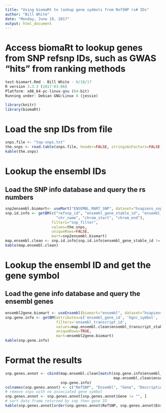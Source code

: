 ```yaml
---
title: "Using biomaRt to lookup gene symbols from RefSNP rs# IDs"
author: "Bill White"
date: "Monday, June 19, 2017"
output: html_document
---
```


# Access biomaRt to lookup genes from SNP refsnp IDs, such as GWAS "hits" from ranking methods

```r
test-biomart.Rmd - Bill White - 6/18/17
R version 3.3.3 (2017-03-06)
Platform: x86_64-pc-linux-gnu (64-bit)
Running under: Debian GNU/Linux 8 (jessie)
```

```r
library(knitr)
library(biomaRt) 
```

# Load the snp IDs from file

```r
snps.file <- "top-snps.txt"
the.snps <- read.table(snps.file, header=FALSE, stringsAsFactors=FALSE)[, 1]
kable(the.snps)
```

# Lookup the ensembl IDs

## Load the SNP info database and query the rs numbers

```r
snp2ensembl.biomart<- useMart("ENSEMBL_MART_SNP", dataset="hsapiens_snp")
snp.id.info <- getBM(c("refsnp_id", "ensembl_gene_stable_id", "ensembl_transcript_stable_id",
                       "chr_name", "chrom_start", "chrom_end"),
                     filters="snp_filter",
                     values=the.snps,
                     uniqueRows=FALSE,
                     mart=snp2ensembl.biomart)
map.ensembl.clean <- snp.id.info[snp.id.info$ensembl_gene_stable_id != "", ]
kable(map.ensembl.clean)
```

# Lookup the ensembl ID and get the gene symbol

## Load the gene info database and query the ensembl genes

```r
ensembl2gene.biomart <- useEnsembl(biomart="ensembl", dataset="hsapiens_gene_ensembl")
snp.gene.info <- getBM(attributes=c('ensembl_gene_id', 'hgnc_symbol', 'description'), 
                       filters='ensembl_transcript_id', 
                       values=map.ensembl.clean$ensembl_transcript_stable_id,
                       uniqueRows=TRUE,
                       mart=ensembl2gene.biomart)
kable(snp.gene.info)
```

# Format the results

```r
snp.genes.annot <- cbind(map.ensembl.clean[match(snp.gene.info$ensembl_gene_id, 
                                                 map.ensembl.clean$ensembl_gene_stable_id), 1], 
                         snp.gene.info)
colnames(snp.genes.annot) <- c("RefSNP", "Ensembl", "Gene", "Description")
# remove snps with no associated gene symbol
snp.genes.annot <- snp.genes.annot[snp.genes.annot$Gene != "", ]
# sort data frame returned by snp then gene ID
kable(snp.genes.annot[order(snp.genes.annot$RefSNP, snp.genes.annot$Ensembl), ])
```
